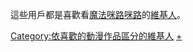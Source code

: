 {{noteTA
|1=zh-hans:魔法咪路咪路;zh-hk:魔法小米路;zh-tw:魔法咪路咪路;
}}
{{Catnav|頁面分類|...|東京電視台|東京電視台動畫|魔法咪路咪路}}
{{Catnav|頁面分類|...|每年日本電視動畫|2005年日本電視動畫|魔法咪路咪路}}
{{Catnav|頁面分類|...|每年日本電視動畫|2004年日本電視動畫|魔法咪路咪路}}
{{Catnav|頁面分類|...|每年日本電視動畫|2003年日本電視動畫|魔法咪路咪路}}

這些用戶都是喜歡看[[魔法咪路咪路|魔法咪路咪路]]的[[维基百科:維基百科人|維基人]]。

[[Category:依喜歡的動漫作品區分的維基人|Category:依喜歡的動漫作品區分的維基人]]
[[Category:魔法咪路咪路|+]]